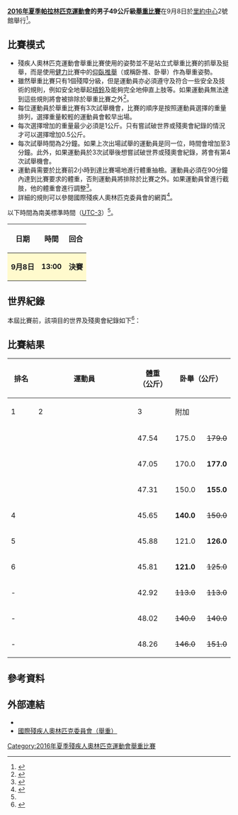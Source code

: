 {{noteTA|G1=Sports}}
{{Infobox Paralympic event
| event       = 男子49公斤級舉重
| games       = 2016年夏季
| image       = [[File:Powerlifting_pictogram_(Paralympics).svg|120px]]
| caption     = 
| venue       = [[里約中心|里約中心]]2號館
| dates       = 9月8日
| competitors = 10
| nations     = 10
| gold        =  Lê Văn Công
| goldNPC     =  VIE
| silver      =  Omar Qarada
| silverNPC   =  JOR
| bronze      =  Tunkel Nándor
| bronzeNPC   =  HUN
| prev        = 
| next        = [[2020年夏季殘疾人奧林匹克運動會男子49公斤級舉重比賽|2020]]
}}
{{2016年夏季殘疾人奧林匹克運動會舉重比賽}}
'''[[2016年夏季帕拉林匹克運動會|2016年夏季帕拉林匹克運動會]]的男子49公斤級[[2016年夏季殘疾人奧林匹克運動會舉重比賽|舉重比賽]]'''在9月8日於[[里約中心|里約中心]]2號館舉行<ref>{{Cite web |url=https://www.rio2016.com/en/paralympics/powerlifting |title=Paralympic Powerlifting |accessdate=2016-09-09 |archive-date=2016-09-08 |archive-url=https://web.archive.org/web/20160908185103/https://www.rio2016.com/en/paralympics/powerlifting |dead-url=no }}</ref>。

== 比賽模式 ==
* 殘疾人奧林匹克運動會舉重比賽使用的姿勢並不是站立式舉重比賽的抓舉及挺舉，而是使用[[健力|健力]]比賽中的[[仰臥推舉|仰臥推舉]]（或稱卧推、卧舉）作為舉重姿勢。
* 雖然舉重比賽只有1個殘障分級，但是運動員亦必須遵守及符合一些安全及技術的規則，例如安全地舉起[[槓鈴|槓鈴]]及能夠完全地伸直上肢等。如果運動員無法達到這些規則將會被排除於舉重比賽之外<ref name=classify>{{Cite web |url=https://www.paralympic.org/sites/default/files/document/150915170806821_2015_09_15%2BExplanatory%2Bguide%2BClassification_summer%2BFINAL%2B_5.pdf |title=Explanatory guide to Paralympic classification |accessdate=2016-09-09 |archive-date=2016-08-27 |archive-url=https://web.archive.org/web/20160827205502/https://www.paralympic.org/sites/default/files/document/150915170806821_2015_09_15%2BExplanatory%2Bguide%2BClassification_summer%2BFINAL%2B_5.pdf |dead-url=no }}</ref>。
* 每位運動員於舉重比賽有3次試舉機會，比賽的順序是按照運動員選擇的重量排列，選擇重量較輕的運動員會較早出場。
* 每次選擇增加的重量最少必須是1公斤。只有嘗試破世界或殘奧會紀錄的情況才可以選擇增加0.5公斤。
* 每次試舉時間為2分鐘。如果上次出場試舉的運動員是同一位，時間會增加至3分鐘。此外，如果運動員於3次試舉後想嘗試破世界或殘奧會紀錄，將會有第4次試舉機會。
* 運動員需要於比賽前2小時到達比賽場地進行體重抽檢。運動員必須在90分鐘內達到比賽要求的體重，否則運動員將排除於比賽之外。如果運動員曾進行截肢，他的體重會進行調整<ref name=schedule>{{Cite web |url=http://www.paralimpicos.es/publicacion/ficheros/Paralympic%20Explanatory%20Guide%20_%20Powerlifting.pdf |title=Paralympic Explanatory Guide |access-date=2016-09-09 |archive-url=https://web.archive.org/web/20160330021800/http://www.paralimpicos.es/publicacion/ficheros/Paralympic%20Explanatory%20Guide%20_%20Powerlifting.pdf |archive-date=2016-03-30 |dead-url=yes }}</ref>。
* 詳細的規則可以參閱國際殘疾人奧林匹克委員會的網頁<ref>{{Cite web |url=https://www.paralympic.org/sites/default/files/document/140430203812443_2013-2016%2BIPC%2BPowerlifting%2B%2BRules%2Band%2BRegulations%2Bversion2.pdf |title=Powerlifting Rules and Regulations |accessdate=2016-09-09 |archive-date=2017-03-29 |archive-url=https://web.archive.org/web/20170329133216/https://www.paralympic.org/sites/default/files/document/140430203812443_2013-2016%2BIPC%2BPowerlifting%2B%2BRules%2Band%2BRegulations%2Bversion2.pdf |dead-url=no }}</ref>。
以下時間為南美標準時間（[[UTC-3|UTC-3]]）<ref name=schedule/>。
{| class="wikitable" style="text-align:center" width=400px
! 日期
! 時間
! 回合
|-
|style=background:lemonchiffon| '''9月8日''' ||style=background:lemonchiffon| '''13:00''' || style=background:lemonchiffon| '''決賽''' 
|}

== 世界紀錄 ==
本屆比賽前，該項目的世界及殘奧會紀錄如下<ref>{{Cite web |url=https://www.paralympic.org/powerlifting/records |title=IPC Powerlifting Record |accessdate=2016-09-09 |archive-date=2016-08-19 |archive-url=https://web.archive.org/web/20160819103546/http://www.paralympic.org/powerlifting/records |dead-url=no }}</ref>：
{{World Olympic Record
| record_type     = 預賽紀錄
| world_athlete   = {{flagathlete|[[Le_Van_Cong|Le Van Cong]]|VIE}}
| world_mark      = 182.0公斤
| world_place     = {{KAZ}}[[阿拉木圖|阿拉木圖]]
| world_date      = 2015年7月26日
| olympic_athlete = 無
| olympic_mark    = –
| olympic_place   = <center>–</center>
| olympic_date    = 殘奧會自2013年1月1日更改重量等級
}}

== 比賽結果 ==
{| class="wikitable" style="text-align:center" width=800px
! rowspan=2 width=60| 排名
! rowspan=2 width=300| 運動員
! rowspan=2 width=80| 體重<br/>（公斤）
! colspan=4 width=240| 卧舉（公斤）
! rowspan=2 width=80| 成績<br/>（公斤）
|-
! width=60| 1
! width=60| 2
! width=60| 3
! width=60| 附加
|-
| {{Gold01}} ||align=left| {{flagIPCathlete|[[Lê_Văn_Công|Lê Văn Công]]|VIE|2016年夏季}} || 47.54 || 175.0 || <s>179.0</s> ||'''181.0'''  || 183.0 '''WR PR''' || 181.0
|-
| {{Silver02}} ||align=left| {{flagIPCathlete|[[Omar_Qarada|Omar Qarada]]|JOR|2016年夏季}} || 47.05 || 170.0 || '''177.0''' || <s>181.0</s> || – || 177.0
|-
| {{Bronze03}} ||align=left| {{flagIPCathlete|[[Nándor_Tunkel|Nándor Tunkel]]|HUN|2016年夏季}} || 47.31 || 150.0 || '''155.0''' || <s>160.0</s> || || 155.0
|-
| 4 ||align=left| {{flagIPCathlete|[[Basha_Farman|Basha Farman]]|IND|2016年夏季}} || 45.65 || '''140.0''' || <s>150.0</s> || <s>155.0</s> || – || 140.0
|-
| 5 ||align=left| {{flagIPCathlete|[[三浦浩|三浦浩]]|JPN|2016年夏季}} || 45.88 || 121.0 || '''126.0'''  ||  <s>136.0</s> || – || 126.0
|-
| 6 ||align=left| {{flagIPCathlete|[[Pia_(powerlifter)|Pia]]|LAO|2016年夏季}} || 45.81|| '''121.0''' || <s>125.0</s> || <s>126.0</s>  || – || 121.0
|-
| - ||align=left| {{flagIPCathlete|[[Aliou_Bawa|Aliou Bawa]]|TOG|2016年夏季}} || 42.92 || <s>113.0</s> || <s>113.0</s> || <s>113.0</s> || – || {{abbr|NMR|No marks recorded}}
|-
| - ||align=left| {{flagIPCathlete|[[Choi_Keunjin|Choi Keunjin]]|KOR|2016年夏季}} || 48.02 || <s>140.0</s> || <s>140.0</s> || <s>140.0</s> || – || {{abbr|NMR|No marks recorded}}
|-
| - ||align=left| {{flagIPCathlete|[[Patrick_Ardon|Patrick Ardon]]|FRA|2016年夏季}} || 48.26 || <s>146.0</s> || <s>151.0</s> || <s>151.0</s> || – || {{abbr|NMR|No marks recorded}}
|}

== 參考資料 ==
{{reflist}}

== 外部連結 ==
* {{Official|https://www.rio2016.com/en/paralympics/powerlifting}}{{pt}}{{en}}{{es}}{{fr}}
* [https://www.paralympic.org/powerlifting 國際殘疾人奧林匹克委員會（舉重）]{{Wayback|url=https://www.paralympic.org/powerlifting |date=20160908023039 }}{{en}}

[[Category:2016年夏季殘疾人奧林匹克運動會舉重比賽|Category:2016年夏季殘疾人奧林匹克運動會舉重比賽]]